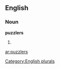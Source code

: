 ==English==

===Noun===
'''puzzlers'''

# {{plural of|[[puzzler]]}}

[[Category:English plurals]]

[[ar:puzzlers]]